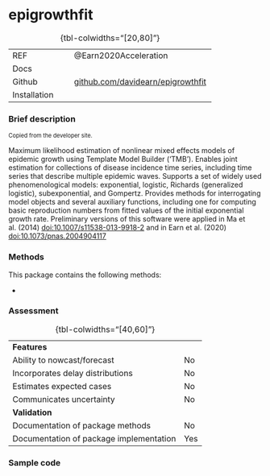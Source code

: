 # epigrowthfit { .unnumbered}

| | 
|:---|:--------|
| REF| @Earn2020Acceleration|
| Docs| |
| Github|  [github.com/davidearn/epigrowthfit](https://github.com/davidearn/epigrowthfit)|
| Installation | |
: {tbl-colwidths="[20,80]"}

### Brief description

::: {style="font-size:0.8em"}
Copied from the developer site.<br><be>
:::

Maximum likelihood estimation of nonlinear mixed effects models of epidemic growth using Template Model Builder ('TMB'). Enables joint estimation for collections of disease incidence time series, including time series that describe multiple epidemic waves. Supports a set of widely used phenomenological models: exponential, logistic, Richards (generalized logistic), subexponential, and Gompertz. Provides methods for interrogating model objects and several auxiliary functions, including one for computing basic reproduction numbers from fitted values of the initial exponential growth rate. Preliminary versions of this software were applied in Ma et al. (2014) <doi:10.1007/s11538-013-9918-2> and in Earn et al. (2020) <doi:10.1073/pnas.2004904117>

### Methods

This package contains the following methods:

- 

### Assessment

| | 
|:---|:--------|
|<strong>Features</strong>||
| Ability to nowcast/forecast| No|
| Incorporates delay distributions| No|
| Estimates expected cases| No|
| Communicates uncertainty| No|
|<strong>Validation</strong>||
| Documentation of package methods| No|
| Documentation of package implementation| Yes|
: {tbl-colwidths="[40,60]"}


### Sample code



